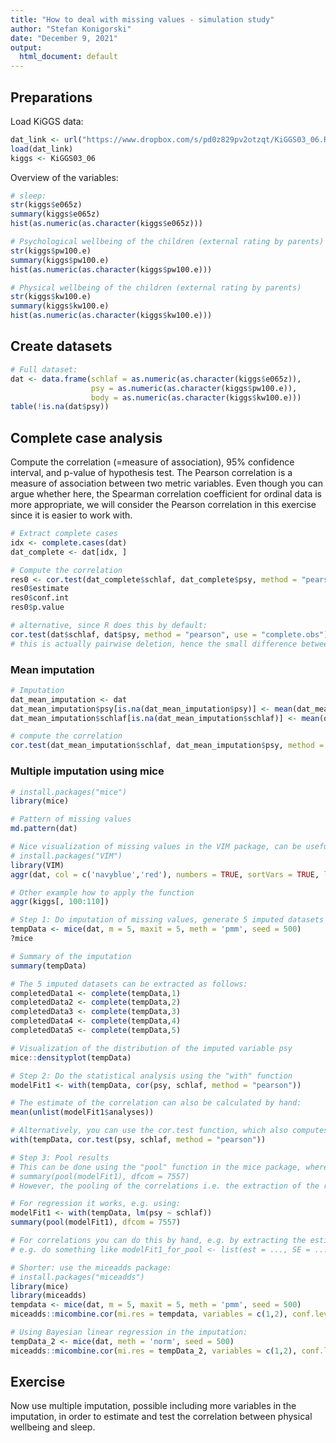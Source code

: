 ```yaml
---
title: "How to deal with missing values - simulation study"
author: "Stefan Konigorski"
date: "December 9, 2021"
output:
  html_document: default
---
```


## Preparations

Load KiGGS data:

```r
dat_link <- url("https://www.dropbox.com/s/pd0z829pv2otzqt/KiGGS03_06.RData?dl=1")
load(dat_link)
kiggs <- KiGGS03_06
```

Overview of the variables:

```r
# sleep:
str(kiggs$e065z)
summary(kiggs$e065z)
hist(as.numeric(as.character(kiggs$e065z)))

# Psychological wellbeing of the children (external rating by parents)
str(kiggs$pw100.e)
summary(kiggs$pw100.e)
hist(as.numeric(as.character(kiggs$pw100.e)))

# Physical wellbeing of the children (external rating by parents)
str(kiggs$kw100.e)
summary(kiggs$kw100.e)
hist(as.numeric(as.character(kiggs$kw100.e)))
```

## Create datasets

```r
# Full dataset:
dat <- data.frame(schlaf = as.numeric(as.character(kiggs$e065z)), 
                  psy = as.numeric(as.character(kiggs$pw100.e)), 
                  body = as.numeric(as.character(kiggs$kw100.e)))
table(!is.na(dat$psy))
```

## Complete case analysis

Compute the correlation (=measure of association), 95% confidence interval, and p-value of hypothesis test. The Pearson correlation is a measure of association between two metric variables. Even though you can argue whether here, the Spearman correlation coefficient for ordinal data is more appropriate, we will consider the Pearson correlation in this exercise since it is easier to work with.

```r
# Extract complete cases
idx <- complete.cases(dat)
dat_complete <- dat[idx, ]

# Compute the correlation
res0 <- cor.test(dat_complete$schlaf, dat_complete$psy, method = "pearson")
res0$estimate
res0$conf.int
res0$p.value

# alternative, since R does this by default:
cor.test(dat$schlaf, dat$psy, method = "pearson", use = "complete.obs")
# this is actually pairwise deletion, hence the small difference between the results
```

### Mean imputation

```r
# Imputation
dat_mean_imputation <- dat
dat_mean_imputation$psy[is.na(dat_mean_imputation$psy)] <- mean(dat_mean_imputation$psy, na.rm = TRUE)
dat_mean_imputation$schlaf[is.na(dat_mean_imputation$schlaf)] <- mean(dat_mean_imputation$schlaf, na.rm = TRUE)

# compute the correlation
cor.test(dat_mean_imputation$schlaf, dat_mean_imputation$psy, method = "pearson")
```

### Multiple imputation using mice

```r
# install.packages("mice")
library(mice)

# Pattern of missing values
md.pattern(dat)

# Nice visualization of missing values in the VIM package, can be useful to identify patterns of missing values
# install.packages("VIM")
library(VIM)
aggr(dat, col = c('navyblue','red'), numbers = TRUE, sortVars = TRUE, labels = names(dat), cex.axis = 0.7, gap = 3, ylab = c("Histogram of missing data", "Pattern"))

# Other example how to apply the function
aggr(kiggs[, 100:110])
```

```r
# Step 1: Do imputation of missing values, generate 5 imputed datasets
tempData <- mice(dat, m = 5, maxit = 5, meth = 'pmm', seed = 500)
?mice
```

```r
# Summary of the imputation
summary(tempData)

# The 5 imputed datasets can be extracted as follows:
completedData1 <- complete(tempData,1)
completedData2 <- complete(tempData,2)
completedData3 <- complete(tempData,3)
completedData4 <- complete(tempData,4)
completedData5 <- complete(tempData,5)
```

```r
# Visualization of the distribution of the imputed variable psy
mice::densityplot(tempData)
```

```r
# Step 2: Do the statistical analysis using the "with" function
modelFit1 <- with(tempData, cor(psy, schlaf, method = "pearson"))

# The estimate of the correlation can also be calculated by hand:
mean(unlist(modelFit1$analyses))

# Alternatively, you can use the cor.test function, which also computes confidence intervals
with(tempData, cor.test(psy, schlaf, method = "pearson"))

# Step 3: Pool results
# This can be done using the "pool" function in the mice package, where dfcom are the degrees of freedom of the separate analyses of the imputed datasets, which are also shown in the cor.test output. eg:
# summary(pool(modelFit1), dfcom = 7557)
# However, the pooling of the correlations i.e. the extraction of the relevant information is not readily available in the pool function, so that this gives an error here.

# For regression it works, e.g. using:
modelFit1 <- with(tempData, lm(psy ~ schlaf))
summary(pool(modelFit1), dfcom = 7557)

# For correlations you can do this by hand, e.g. by extracting the estimators and their standard errors from the results, for the pooling,
# e.g. do something like modelFit1_for_pool <- list(est = ..., SE = ...)
```

```r
# Shorter: use the miceadds package:
# install.packages("miceadds")
library(mice)
library(miceadds)
tempdata <- mice(dat, m = 5, maxit = 5, meth = 'pmm', seed = 500)
miceadds::micombine.cor(mi.res = tempdata, variables = c(1,2), conf.level = 0.95, method = "pearson")
```

```r
# Using Bayesian linear regression in the imputation:
tempData_2 <- mice(dat, meth = 'norm', seed = 500)
miceadds::micombine.cor(mi.res = tempData_2, variables = c(1,2), conf.level = 0.95, method = "pearson")
```

## Exercise

Now use multiple imputation, possible including more variables in the imputation, in order to estimate and test the correlation between physical wellbeing and sleep.


